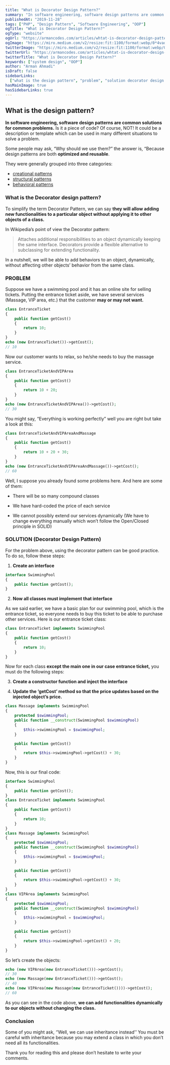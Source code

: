 ```yaml
---
title: "What is Decorator Design Pattern?"
summary: "In software engineering, software design patterns are common solutions for common problems. Is it a piece of code? Of course, NOT! It could be a description or template which can be used in many different situations to solve a problem."
publishedAt: "2019-11-28"
tags: ["PHP", "Design Pattern", "Software Engineering", "OOP"]
ogTitle: "What is Decorator Design Pattern?"
ogType: "website"
ogUrl: "https://armancodes.com/articles/whtat-is-decorator-design-pattern"
ogImage: "https://miro.medium.com/v2/resize:fit:1100/format:webp/0*4vadQVQcwdJnYm2U"
twitterImage: "https://miro.medium.com/v2/resize:fit:1100/format:webp/0*4vadQVQcwdJnYm2U"
twitterUrl: "https://armancodes.com/articles/whtat-is-decorator-design-pattern"
twitterTitle: "What is Decorator Design Pattern?"
keywords: ["system design", "OOP"]
author: "Arman Ahmadi"
isDraft: false
sidebarLinks:
  ["what is the design pattern", "problem", "solution decorator design pattern"]
hasMainImage: true
hasSidebarLinks: true
---
```


## What is the design pattern?

**In software engineering, software design patterns are common solutions for common problems.** Is it a piece of code? Of course, NOT! It could be a description or template which can be used in many different situations to solve a problem.

Some people may ask, “Why should we use them?” the answer is, “Because design patterns are both **optimized and reusable**.

They were generally grouped into three categories:

- [creational patterns](https://en.wikipedia.org/wiki/Creational_pattern)
- [structural patterns](https://en.wikipedia.org/wiki/Structural_pattern)
- [behavioral patterns](https://en.wikipedia.org/wiki/Behavioral_pattern)

### What is the Decorator design pattern?

To simplify the term Decorator Pattern, we can say **they will allow adding new functionalities to a particular object without applying it to other objects of a class.**

In Wikipedia’s point of view the Decorator pattern:

> Attaches additional responsibilities to an object dynamically keeping the same interface. Decorators provide a flexible alternative to subclassing for extending functionality.

In a nutshell, we will be able to add behaviors to an object, dynamically, without affecting other objects’ behavior from the same class.

### PROBLEM

Suppose we have a swimming pool and it has an online site for selling tickets. Putting the entrance ticket aside, we have several services (Massage, VIP area, etc.) that the customer **may or may not want.**

```php title="sample-file.php" showLineNumbers {1-3} caption="this is caption"
class EntranceTicket
{
    public function getCost()
    {
        return 10;
    }
}
echo (new EntranceTicket())->getCost();
// 10
```

Now our customer wants to relax, so he/she needs to buy the massage service.

```php title="service.php" showLineNumbers
class EntranceTicketAndVIPArea
{
    public function getCost()
    {
        return 10 + 20;
    }
}
echo (new EntranceTicketAndVIPArea())->getCost();
// 30
```

You might say, “Everything is working perfectly” well you are right but take a look at this:

```php title="multiply.php" showLineNumbers
class EntranceTicketAndVIPAreaAndMassage
{
    public function getCost()
    {
        return 10 + 20 + 30;
    }
}
echo (new EntranceTicketAndVIPAreaAndMassage())->getCost();
// 60
```

Well, I suppose you already found some problems here. And here are some of them:

- There will be so many compound classes

- We have hard-coded the price of each service

- We cannot possibly extend our services dynamically (We have to change everything manually which won’t follow the Open/Closed principle in SOLID)

### SOLUTION (Decorator Design Pattern)

For the problem above, using the decorator pattern can be good practice. To do so, follow these steps:

1. **Create an interface**

```php
interface SwimmingPool
{
    public function getCost();
}
```

2. **Now all classes must implement that interface**

As we said earlier, we have a basic plan for our swimming pool, which is the entrance ticket, so everyone needs to buy this ticket to be able to purchase other services. Here is our entrance ticket class:

```php showLineNumbers {5}
class EntranceTicket implements SwimmingPool
{
    public function getCost()
    {
        return 10;
    }
}
```

Now for each class **except the main one in our case entrance ticket,** you must do the following steps:

3. **Create a constructor function and inject the interface**

4. **Update the ‘getCost’ method so that the price updates based on the injected object’s price.**

```php
class Massage implements SwimmingPool
{
    protected $swimmingPool;
    public function __construct(SwimmingPool $swimmingPool)
    {
        $this->swimmingPool = $swimmingPool;
    }

    public function getCost()
    {
        return $this->swimmingPool->getCost() + 30;
    }
}
```

Now, this is our final code:

```php
interface SwimmingPool
{
    public function getCost();
}
class EntranceTicket implements SwimmingPool
{
    public function getCost()
    {
        return 10;
    }
}
class Massage implements SwimmingPool
{
    protected $swimmingPool;
    public function __construct(SwimmingPool $swimmingPool)
    {
        $this->swimmingPool = $swimmingPool;
    }

    public function getCost()
    {
        return $this->swimmingPool->getCost() + 30;
    }
}
class VIPArea implements SwimmingPool
{
    protected $swimmingPool;
    public function __construct(SwimmingPool $swimmingPool)
    {
        $this->swimmingPool = $swimmingPool;
    }

    public function getCost()
    {
        return $this->swimmingPool->getCost() + 20;
    }
}
```

So let’s create the objects:

```php
echo (new VIPArea(new EntranceTicket()))->getCost();
// 30
echo (new Massage(new EntranceTicket()))->getCost();
// 40
echo (new VIPArea(new Massage(new EntranceTicket())))->getCost();
// 60
```

As you can see in the code above, **we can add functionalities dynamically to our objects without changing the class.**

### Conclusion

Some of you might ask, ‘’Well, we can use inheritance instead’’ You must be careful with inheritance because you may extend a class in which you don’t need all its functionalities.

Thank you for reading this and please don’t hesitate to write your comments.
